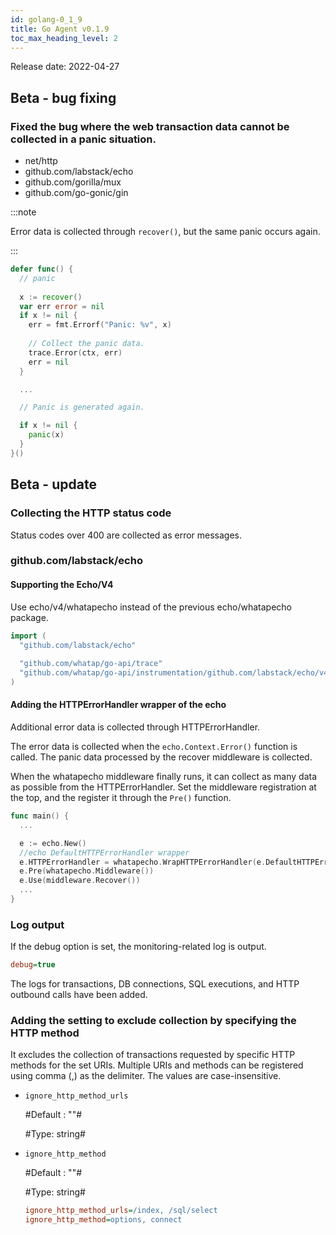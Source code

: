 ```yaml
---
id: golang-0_1_9
title: Go Agent v0.1.9
toc_max_heading_level: 2
---
```



Release date: 2022-04-27

## Beta - bug fixing

### Fixed the bug where the web transaction data cannot be collected in a panic situation.

-   net/http
-   github.com/labstack/echo
-   github.com/gorilla/mux
-   github.com/go-gonic/gin

:::note

Error data is collected through `recover()`, but the same panic occurs again. 

:::

```go title='Go'
defer func() {
  // panic 
  
  x := recover()
  var err error = nil
  if x != nil {
    err = fmt.Errorf("Panic: %v", x)
    
    // Collect the panic data.
    trace.Error(ctx, err)
    err = nil
  }

  ...

  // Panic is generated again.

  if x != nil {
    panic(x)
  }
}()
```

## Beta - update

### Collecting the HTTP status code

Status codes over 400 are collected as error messages.

### github.com/labstack/echo

#### Supporting the Echo/V4

Use echo/v4/whatapecho instead of the previous echo/whatapecho package. 

```go title='Go'
import (
  "github.com/labstack/echo"
  
  "github.com/whatap/go-api/trace"
  "github.com/whatap/go-api/instrumentation/github.com/labstack/echo/v4/whatapecho"
)
```

#### Adding the HTTPErrorHandler wrapper of the echo

Additional error data is collected through HTTPErrorHandler.

The error data is collected when the `echo.Context.Error()` function is called. The panic data processed by the recover middleware is collected. 

When the whatapecho middleware finally runs, it can collect as many data as possible from the HTTPErrorHandler. Set the middleware registration at the top, and the register it through the `Pre()` function.

```go title='Go'
func main() {
  ...

  e := echo.New()
  //echo DefaultHTTPErrorHandler wrapper
  e.HTTPErrorHandler = whatapecho.WrapHTTPErrorHandler(e.DefaultHTTPErrorHandler)
  e.Pre(whatapecho.Middleware())
  e.Use(middleware.Recover())
  ...
}
```

### Log output

If the debug option is set, the monitoring-related log is output.

```ini
debug=true
```

The logs for transactions, DB connections, SQL executions, and HTTP outbound calls have been added. 

### Adding the setting to exclude collection by specifying the HTTP method

It excludes the collection of transactions requested by specific HTTP methods for the set URIs. Multiple URIs and methods can be registered using comma (,) as the delimiter. The values are case-insensitive.

-   `ignore_http_method_urls`

    \#Default : ""#

    \#Type: string#

-   `ignore_http_method`

    \#Default : ""#

    \#Type: string#

    ```ini
    ignore_http_method_urls=/index, /sql/select
    ignore_http_method=options, connect
    ```
